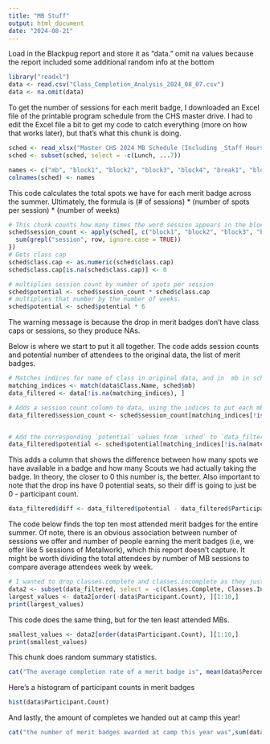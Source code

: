 ---
title: "MB Stuff"
output: html_document
date: "2024-08-21"
---

Load in the Blackpug report and store it as "data."
omit na values because the report included some additional random info at the bottom
```{r}
library("readxl")
data <- read.csv("Class_Completion_Analysis_2024_08_07.csv")
data <- na.omit(data)
```


To get the number of sessions for each merit badge, I downloaded an Excel file of the printable program schedule from the CHS master drive. I had to edit the Excel file a bit to get my code to catch everything (more on how that works later), but that's what this chunk is doing.
```{r}
sched <- read_xlsx("Master CHS 2024 MB Schedule (Including _Staff Hours View_) - Printable Program Schedule 4_15_2023.xlsx")
sched <- subset(sched, select = -c(Lunch, ...7))

names <- c("mb", "block1", "block2", "block3", "block4", "break1", "block5", "break2", "block6", "break6", "class.cap", "age.restriction", "money", "additional.comments")
colnames(sched) <- names
```


This code calculates the total spots we have for each merit badge across the summer. Ultimately, the formula is (# of sessions) * (number of spots per session) * (number of weeks)
```{r}
# This chunk counts how many times the word session appears in the blocks. 
sched$session_count <- apply(sched[, c("block1", "block2", "block3", "block4", "block5", "block6")], 1, function(row) {
  sum(grepl("session", row, ignore.case = TRUE))
})
# Gets class cap
sched$class.cap <- as.numeric(sched$class.cap)  
sched$class.cap[is.na(sched$class.cap)] <- 0

# multiplies session count by number of spots per session
sched$potential <- sched$session_count * sched$class.cap
# multiplies that number by the number of weeks.
sched$potential <- sched$potential * 6
```
The warning message is because the drop in merit badges don't have class caps or sessions, so they produce NAs.

Below is where we start to put it all together. The code adds session counts and potential number of attendees to the original data, the list of merit badges.
```{r}
# Matches indices for name of class in original data, and in  mb in schedule data. Basically matches up where a merit badge is in one dataframe to the other. 
matching_indices <- match(data$Class.Name, sched$mb)
data_filtered <- data[!is.na(matching_indices), ]

# Adds a session count column to data, using the indices to put each mb in the right row. 
data_filtered$session_count <- sched$session_count[matching_indices[!is.na(matching_indices)]]


# Add the corresponding `potential` values from `sched` to `data_filtered`
data_filtered$potential <- sched$potential[matching_indices[!is.na(matching_indices)]]
```

This adds a column that shows the difference between how many spots we have available in a badge and how many Scouts we had actually taking the badge. In theory, the closer to 0 this number is, the better. Also important to note that the drop ins have 0 potential seats, so their diff is going to just be 0 - participant count. 
```{r}
data_filtered$diff <- data_filtered$potential - data_filtered$Participant.Count

```


The code below finds the top ten most attended merit badges for the entire summer. Of note, there is an obvious association between number of sessions we offer and number of people earning the merit badges (i.e, we offer like 5 sessions of Metalwork), which this report doesn't capture. It might be worth dividing the total attendees by number of MB sessions to compare average attendees week by week.
```{r}
# I wanted to drop classes.complete and classes.incomplete as they just clutter the output and don't say too much that's interesting
data2 <- subset(data_filtered, select = -c(Classes.Complete, Classes.Incomplet))
largest_values <- data2[order(-data$Participant.Count), ][1:10,]
print(largest_values)
```
This code does the same thing, but for the ten least attended MBs.
```{r}
smallest_values <- data2[order(data$Participant.Count), ][1:10,]
print(smallest_values)
```
This chunk does random summary statistics. 
```{r}
cat("The average completion rate of a merit badge is", mean(data$Percent.Complete), "The average attendance of a merit badge is", mean(data$Participant.Count), "The median attendance of a merit badge is", median(data$Participant.Count))

```
Here's a histogram of participant counts in merit badges
```{r}
hist(data$Participant.Count)

```
And lastly, the amount of completes we handed out at camp this year!
```{r}
cat("the number of merit badges awarded at camp this year was",sum(data$Classes.Complete))
```



